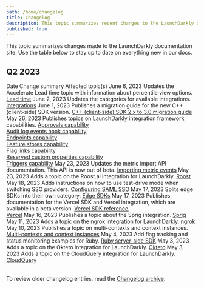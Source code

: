 ```yaml
---
path: /home/changelog
title: Changelog
description: This topic summarizes recent changes to the LaunchDarkly documentation.
published: true
---
```


This topic summarizes changes made to the LaunchDarkly documentation site. Use the table below to stay up to date on everything new in our docs.

## Q2 2023

<Table>
  <TableHeader>
    <TableHeadCell>Date</TableHeadCell>
    <TableHeadCell>Change summary</TableHeadCell>
    <TableHeadCell>Affected topic(s)</TableHeadCell>
  </TableHeader>
  <TableBody>
  <TableRow>
    <TableCell>June 6, 2023</TableCell>
    <TableCell>Updates the Accelerate Lead time topic with information about percentile view options.</TableCell>
    <TableCell><a href="/home/accelerate/accelerate-metrics/lead-time">Lead time</a></TableCell>
  </TableRow>
  <TableRow>
    <TableCell>June 2, 2023</TableCell>    
    <TableCell>Updates the categories for available integrations.</TableCell>
    <TableCell><a href="/integrations">Integrations</a></TableCell>
  </TableRow>
  <TableRow>
    <TableCell>June 1, 2023</TableCell>
    <TableCell>Publishes a migration guide for the new C++ (client-side) SDK version.</TableCell>
    <TableCell><a href="/sdk/client-side/c-c--/migration-2-to-3">C++ (client-side) SDK 2.x to 3.0 migration guide</a></TableCell>
  </TableRow>
  <TableRow>
    <TableCell>May 26, 2023</TableCell>
    <TableCell>Publishes topics on LaunchDarkly integration framework capabilities.</TableCell>
    <TableCell>
      <a href="/integrations/partner-integrations/approvals">Approvals capability</a><br />
      <a href="/integrations/partner-integrations/audit-log">Audit log events hook capability</a><br />
      <a href="/integrations/partner-integrations/endpoints">Endpoints capability</a><br />
      <a href="/integrations/partner-integrations/feature-stores">Feature stores capability</a><br />
      <a href="/integrations/partner-integrations/flag-links">Flag links capability</a><br />
      <a href="/integrations/partner-integrations/custom-properties">Reserved custom properties capability</a><br />
      <a href="/integrations/partner-integrations/triggers">Triggers capability</a>
    </TableCell>
  </TableRow>
  <TableRow>
    <TableCell>May 23, 2023</TableCell>
    <TableCell>Updates the metric import API documentation. This API is now out of beta.</TableCell>
    <TableCell><a href="/home/creating-experiments/import-metric-events">Importing metric events</a></TableCell>
  </TableRow>
  <TableRow>
    <TableCell>May 23, 2023</TableCell>
    <TableCell>Adds a topic on the Roost.ai integration for LaunchDarkly.</TableCell>
    <TableCell><a href="/integrations/roost-ai">Roost</a></TableCell>
  </TableRow>
  <TableRow>
    <TableCell>May 18, 2023</TableCell>
    <TableCell>Adds instructions on how to use test-drive mode when switching SSO providers.</TableCell>
    <TableCell><a href="/home/account-security/sso/saml">Configuring SAML SSO</a></TableCell>
  </TableRow>
  <TableRow>
    <TableCell>May 17, 2023</TableCell>
    <TableCell>Splits edge SDKs into their own category.</TableCell>
    <TableCell><a href="/sdk/edge">Edge SDKs</a></TableCell>
  </TableRow>
  <TableRow>
    <TableCell>May 17, 2023</TableCell>
    <TableCell>Publishes documentation for the Vercel SDK and Vercel integration, which are available in a beta version.</TableCell>
    <TableCell><a href="/sdk/edge/vercel">Vercel SDK reference</a>,<br/> <a href="/integrations/vercel">Vercel</a></TableCell>
  </TableRow>
  <TableRow>
    <TableCell>May 16, 2023</TableCell>
    <TableCell>Publishes a topic about the Sprig integration.</TableCell>
    <TableCell><a href="/integrations/sprig">Sprig</a></TableCell>
  </TableRow>
  <TableRow>
    <TableCell>May 11, 2023</TableCell>
    <TableCell>Adds a topic on the ngrok integration for LaunchDarkly.</TableCell>
    <TableCell><a href="/integrations/ngrok">ngrok</a></TableCell>
  </TableRow>
  <TableRow>
    <TableCell>May 10, 2023</TableCell>
    <TableCell>Publishes a topic on multi-contexts and context instances.</TableCell>
    <TableCell><a href="/home/contexts/multi-contexts">Multi-contexts and context instances</a></TableCell>
  </TableRow>
  <TableRow>
    <TableCell>May 4, 2023</TableCell>
    <TableCell>Add flag tracking and status monitoring examples for Ruby.</TableCell>
    <TableCell><a href="/sdk/server-side/ruby">Ruby server-side SDK</a></TableCell>
  </TableRow>
  <TableRow>
    <TableCell>May 3, 2023</TableCell>
    <TableCell>Adds a topic on the Okteto integration for LaunchDarkly.</TableCell>
    <TableCell><a href="/integrations/okteto">Okteto</a></TableCell>
  </TableRow>
  <TableRow>
    <TableCell>May 3, 2023</TableCell>
    <TableCell>Adds a topic on the CloudQuery integration for LaunchDarkly.</TableCell>
    <TableCell><a href="/integrations/cloudquery">CloudQuery</a></TableCell>
  </TableRow>
  </TableBody>
</Table>

To review older changelog entries, read the [Changelog archive](/home/changelog/archive).
